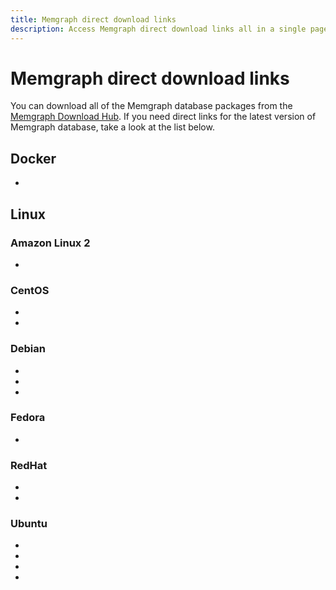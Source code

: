 ```yaml
---
title: Memgraph direct download links
description: Access Memgraph direct download links all in a single page. Our documentation is committed to ensuring a smooth developer experience. 
---
```



# Memgraph direct download links

You can download all of the Memgraph database packages from the [Memgraph
Download Hub](https://memgraph.com/download/). If you need direct links for the
latest version of Memgraph database, take a look at the list below.

## Docker
- <LinkClick link="https://download.memgraph.com/memgraph/v2.15.0/docker/memgraph-2.15.0-docker.tar.gz" os="docker" distribution=""/>

## Linux

### Amazon Linux 2
- <LinkClick link="https://download.memgraph.com/memgraph/v2.15.0/amzn-2/memgraph-2.15.0_1-1.x86_64.rpm" os="linux" distribution="amazon-2"/>

### CentOS
- <LinkClick link="https://download.memgraph.com/memgraph/v2.15.0/centos-7/memgraph-2.15.0_1-1.x86_64.rpm" os="linux" distribution="centos-7"/>
- <LinkClick link="https://download.memgraph.com/memgraph/v2.15.0/centos-9/memgraph-2.15.0_1-1.x86_64.rpm" os="linux" distribution="centos-9"/>

### Debian
- <LinkClick link="https://download.memgraph.com/memgraph/v2.15.0/debian-10/memgraph_2.15.0-1_amd64.deb" os="linux" distribution="debian-10"/>
- <LinkClick link="https://download.memgraph.com/memgraph/v2.15.0/debian-11/memgraph_2.15.0-1_amd64.deb" os="linux" distribution="debian-11"/>
- <LinkClick link="https://download.memgraph.com/memgraph/v2.15.0/ubuntu-22.04-aarch64/memgraph_2.15.0-1_arm64.deb" os="linux" distribution="debian-11-aarch64"/>

### Fedora
- <LinkClick link="https://download.memgraph.com/memgraph/v2.15.0/fedora-36/memgraph-2.15.0_1-1.x86_64.rpm" os="linux" distribution="fedora-36"/>

### RedHat
- <LinkClick link="https://download.memgraph.com/memgraph/v2.15.0/centos-7/memgraph-2.15.0_1-1.x86_64.rpm" os="linux" distribution="redhat-7"/>
- <LinkClick link="https://download.memgraph.com/memgraph/v2.15.0/centos-9/memgraph-2.15.0_1-1.x86_64.rpm" os="linux" distribution="redhat-9"/>

### Ubuntu
- <LinkClick link="https://download.memgraph.com/memgraph/v2.15.0/ubuntu-18.04/memgraph_2.15.0-1_amd64.deb" os="linux" distribution="ubuntu-18"/>
- <LinkClick link="https://download.memgraph.com/memgraph/v2.15.0/ubuntu-20.04/memgraph_2.15.0-1_amd64.deb" os="linux" distribution="ubuntu-20"/>
- <LinkClick link="https://download.memgraph.com/memgraph/v2.15.0/ubuntu-22.04/memgraph_2.15.0-1_amd64.deb" os="linux" distribution="ubuntu-22"/>
- <LinkClick link="https://download.memgraph.com/memgraph/v2.15.0/ubuntu-22.04-aarch64/memgraph_2.15.0-1_arm64.deb" os="linux" distribution="ubuntu-22-aarch64"/>
